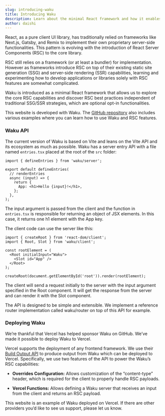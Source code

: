```yaml
---
slug: introducing-waku
title: Introducing Waku
description: Learn about the minimal React framework and how it enables the RSC features.
author: daishi
---
```


React, as a pure client UI library, has traditionally relied on frameworks like Next.js, Gatsby, and Remix to implement their own proprietary server-side functionalities. This pattern is evolving with the introduction of React Server Components (RSC) to the core library.

RSC still relies on a framework (or at least a bundler) for implementation. However as frameworks introduce RSC on top of their existing static site generation (SSG) and server-side rendering (SSR) capabilities, learning and experimenting how to develop applications or libraries solely with RSC features are somewhat complicated.

Waku is introduced as a minimal React framework that allows us to explore the core RSC capabilities and discover RSC best practices independent of traditional SSG/SSR strategies, which are optional opt-in functionalities.

This website is developed with Waku. The [GitHub repository](https://github.com/dai-shi/waku) also includes various examples where you can learn how to use Waku and RSC features.

### Waku API

The current version of Waku is based on Vite and leans on the Vite API and its ecosystem as much as possible. Waku has a server entry API with a file named `entries.tsx` placed at the root of the `src` folder:

```tsx
import { defineEntries } from 'waku/server';

export default defineEntries(
  // renderEntries
  async (input) => {
    return {
      App: <h1>Hello {input}!</h1>,
    };
  },
);
```

The input argument is passed from the client and the function in `entries.tsx` is responsible for returning an object of JSX elements. In this case, it returns one h1 element with the App key.

The client code can use the server like this:

```tsx
import { createRoot } from 'react-dom/client';
import { Root, Slot } from 'waku/client';

const rootElement = (
  <Root initialInput="Waku">
    <Slot id="App" />
  </Root>
);

createRoot(document.getElementById('root')).render(rootElement);
```

The client will send a request initially to the server with the input argument specified in the Root component. It will get the response from the server and can render it with the Slot component.

The API is designed to be simple and extensible. We implement a reference router implementation called waku/router on top of this API for example.

### Deploying Waku

We’re thankful that Vercel has helped sponsor Waku on GitHub. We’ve made it possible to deploy Waku to Vercel.

Vercel supports the deployment of any frontend framework. We use their [Build Output API](https://vercel.com/docs/build-output-api/v3) to produce output from Waku which can be deployed to Vercel. Specifically, we use two features of the API to power the Waku’s RSC capabilities:

- **Overrides Configuration:** Allows customization of the “content-type” header, which is required for the client to properly handle RSC payloads.

- **Vercel Functions:** Allows defining a Waku server that receives an input from the client and returns an RSC payload.

This website is an example of Waku deployed on Vercel. If there are other providers you’d like to see us support, please let us know.
